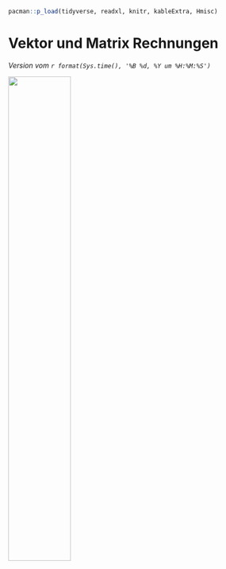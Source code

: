 ```r
pacman::p_load(tidyverse, readxl, knitr, kableExtra, Hmisc)
```

# Vektor und Matrix Rechnungen {#sec-vec-mat-preface}

*Version vom `r format(Sys.time(), '%B %d, %Y um %H:%M:%S')`*

![](images/caution.png){fig-align="center" width="50%"}
